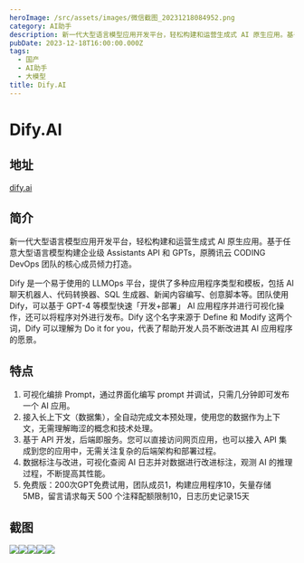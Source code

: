 ```yaml
---
heroImage: /src/assets/images/微信截图_20231218084952.png
category: AI助手
description: 新一代大型语言模型应用开发平台，轻松构建和运营生成式 AI 原生应用。基于任意大型语言模型构建企业级  Assistants API 和 GPTs。
pubDate: 2023-12-18T16:00:00.000Z
tags:
  - 国产
  - AI助手
  - 大模型
title: Dify.AI
---
```


# Dify.AI

## 地址

[dify.ai](https://dify.ai/zh "dify.ai")

## 简介

新一代大型语言模型应用开发平台，轻松构建和运营生成式 AI 原生应用。基于任意大型语言模型构建企业级  Assistants API 和 GPTs，原腾讯云 CODING DevOps 团队的核心成员倾力打造。

Dify 是一个易于使用的 LLMOps 平台，提供了多种应用程序类型和模板，包括 AI 聊天机器人、代码转换器、SQL 生成器、新闻内容编写、创意脚本等。团队使用 Dify，可以基于 GPT-4 等模型快速「开发+部署」 AI 应用程序并进行可视化操作，还可以将程序对外进行发布。Dify 这个名字来源于 Define 和 Modify 这两个词，Dify 可以理解为 Do it for you，代表了帮助开发人员不断改进其 AI 应用程序的愿景。

## 特点

1. 可视化编排 Prompt，通过界面化编写 prompt 并调试，只需几分钟即可发布一个 AI 应用。
2. 接入长上下文（数据集），全自动完成文本预处理，使用您的数据作为上下文，无需理解晦涩的概念和技术处理。
3. 基于 API 开发，后端即服务。您可以直接访问网页应用，也可以接入 API 集成到您的应用中，无需关注复杂的后端架构和部署过程。
4. 数据标注与改进，可视化查阅 AI 日志并对数据进行改进标注，观测 AI 的推理过程，不断提高其性能。
5. 免费版：200次GPT免费试用，团队成员1，构建应用程序10，矢量存储5MB，留言请求每天 500 个注释配额限制10，日志历史记录15天

## 截图

![](/src/assets/images/微信截图_20231218084952.png)![](/src/assets/images/微信截图_20231218085012.png)![](/src/assets/images/微信截图_20231218085045.png)![](/src/assets/images/微信截图_20231218085912.png)![](/src/assets/images/微信截图_20231218090241.png)
